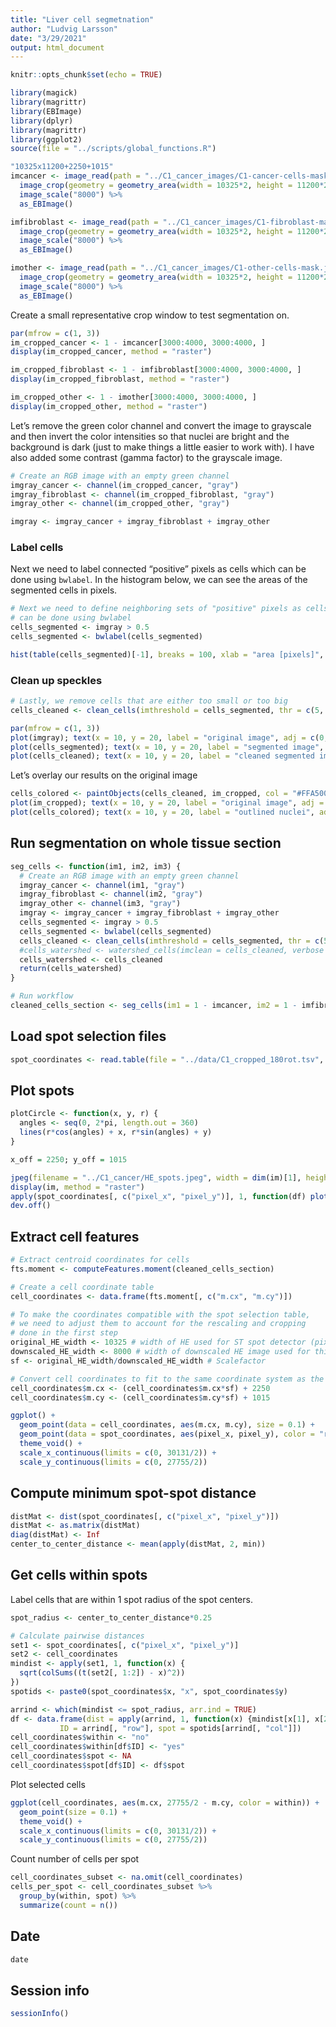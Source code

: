 ```yaml
---
title: "Liver cell segmetnation"
author: "Ludvig Larsson"
date: "3/29/2021"
output: html_document
---
```


```r
knitr::opts_chunk$set(echo = TRUE)
```

```r

library(magick)
library(magrittr)
library(EBImage)
library(dplyr)
library(magrittr)
library(ggplot2)
source(file = "../scripts/global_functions.R")

"10325x11200+2250+1015"
imcancer <- image_read(path = "../C1_cancer_images/C1-cancer-cells-mask.jpg") %>%
  image_crop(geometry = geometry_area(width = 10325*2, height = 11200*2, x_off = 2250*2, y_off = 1015*2)) %>%
  image_scale("8000") %>%
  as_EBImage()

imfibroblast <- image_read(path = "../C1_cancer_images/C1-fibroblast-mask.jpg") %>%
  image_crop(geometry = geometry_area(width = 10325*2, height = 11200*2, x_off = 2250*2, y_off = 1015*2)) %>%
  image_scale("8000") %>%
  as_EBImage()

imother <- image_read(path = "../C1_cancer_images/C1-other-cells-mask.jpg") %>%
  image_crop(geometry = geometry_area(width = 10325*2, height = 11200*2, x_off = 2250*2, y_off = 1015*2)) %>%
  image_scale("8000") %>%
  as_EBImage()

```

Create a small representative crop window to test segmentation on.

```r
par(mfrow = c(1, 3))
im_cropped_cancer <- 1 - imcancer[3000:4000, 3000:4000, ]
display(im_cropped_cancer, method = "raster")

im_cropped_fibroblast <- 1 - imfibroblast[3000:4000, 3000:4000, ]
display(im_cropped_fibroblast, method = "raster")

im_cropped_other <- 1 - imother[3000:4000, 3000:4000, ]
display(im_cropped_other, method = "raster")

```


Let's remove the green color channel and convert the image to grayscale and then invert the color intensities so that nuclei are bright and the background is dark (just to make things a little easier to work with). I have also added some contrast (gamma factor) to the grayscale image.

```r

# Create an RGB image with an empty green channel
imgray_cancer <- channel(im_cropped_cancer, "gray")
imgray_fibroblast <- channel(im_cropped_fibroblast, "gray")
imgray_other <- channel(im_cropped_other, "gray")

imgray <- imgray_cancer + imgray_fibroblast + imgray_other

```


### Label cells

Next we need to label connected "positive" pixels as cells which can be done using `bwlabel`. In the histogram below, we can see the areas of the segmented cells in pixels.

```r
# Next we need to define neighboring sets of "positive" pixels as cells which
# can be done using bwlabel
cells_segmented <- imgray > 0.5
cells_segmented <- bwlabel(cells_segmented)

hist(table(cells_segmented)[-1], breaks = 100, xlab = "area [pixels]", main = "Cell area [pixels] distribution")

```

### Clean up speckles

```r

# Lastly, we remove cells that are either too small or too big
cells_cleaned <- clean_cells(imthreshold = cells_segmented, thr = c(5, 1000))

par(mfrow = c(1, 3))
plot(imgray); text(x = 10, y = 20, label = "original image", adj = c(0, 1), col = "orange", cex = 1.5)
plot(cells_segmented); text(x = 10, y = 20, label = "segmented image", adj = c(0, 1), col = "orange", cex = 1.5)
plot(cells_cleaned); text(x = 10, y = 20, label = "cleaned segmented image", adj = c(0, 1), col = "orange", cex = 1.5)

```

Let's overlay our results on the original image

```r

cells_colored <- paintObjects(cells_cleaned, im_cropped, col = "#FFA500")
plot(im_cropped); text(x = 10, y = 20, label = "original image", adj = c(0, 1), col = "yellow", cex = 5)
plot(cells_colored); text(x = 10, y = 20, label = "outlined nuclei", adj = c(0, 1), col = "yellow", cex = 5)

```

## Run segmentation on whole tissue section

```r

seg_cells <- function(im1, im2, im3) {
  # Create an RGB image with an empty green channel
  imgray_cancer <- channel(im1, "gray")
  imgray_fibroblast <- channel(im2, "gray")
  imgray_other <- channel(im3, "gray")
  imgray <- imgray_cancer + imgray_fibroblast + imgray_other
  cells_segmented <- imgray > 0.5
  cells_segmented <- bwlabel(cells_segmented)
  cells_cleaned <- clean_cells(imthreshold = cells_segmented, thr = c(5, 1000), verbose = TRUE)
  #cells_watershed <- watershed_cells(imclean = cells_cleaned, verbose = TRUE)
  cells_watershed <- cells_cleaned
  return(cells_watershed)
}

# Run workflow
cleaned_cells_section <- seg_cells(im1 = 1 - imcancer, im2 = 1 - imfibroblast, im3 = 1 - imother)

```

## Load spot selection files

```r

spot_coordinates <- read.table(file = "../data/C1_cropped_180rot.tsv", header = T, sep = "\t")

```


## Plot spots

```r

plotCircle <- function(x, y, r) {
  angles <- seq(0, 2*pi, length.out = 360)
  lines(r*cos(angles) + x, r*sin(angles) + y)
}

x_off = 2250; y_off = 1015

jpeg(filename = "../C1_cancer/HE_spots.jpeg", width = dim(im)[1], height = dim(im)[2], res = 300)
display(im, method = "raster")
apply(spot_coordinates[, c("pixel_x", "pixel_y")], 1, function(df) plotCircle((df[1] - x_off)/sf, (df[2] - y_off)/sf, spot_radius/sf))
dev.off()

```


## Extract cell features

```r

# Extract centroid coordinates for cells
fts.moment <- computeFeatures.moment(cleaned_cells_section)

# Create a cell coordinate table 
cell_coordinates <- data.frame(fts.moment[, c("m.cx", "m.cy")])

# To make the coordinates compatible with the spot selection table,
# we need to adjust them to account for the rescaling and cropping 
# done in the first step
original_HE_width <- 10325 # width of HE used for ST spot detector (pixels)
downscaled_HE_width <- 8000 # width of downscaled HE image used for this segmentation process
sf <- original_HE_width/downscaled_HE_width # Scalefactor

# Convert cell coordinates to fit to the same coordinate system as the spots
cell_coordinates$m.cx <- (cell_coordinates$m.cx*sf) + 2250
cell_coordinates$m.cy <- (cell_coordinates$m.cy*sf) + 1015

ggplot() +
  geom_point(data = cell_coordinates, aes(m.cx, m.cy), size = 0.1) +
  geom_point(data = spot_coordinates, aes(pixel_x, pixel_y), color = "red") +
  theme_void() +
  scale_x_continuous(limits = c(0, 30131/2)) +
  scale_y_continuous(limits = c(0, 27755/2))

```

## Compute minimum spot-spot distance

```r

distMat <- dist(spot_coordinates[, c("pixel_x", "pixel_y")])
distMat <- as.matrix(distMat)
diag(distMat) <- Inf
center_to_center_distance <- mean(apply(distMat, 2, min))

```

## Get cells within spots

Label cells that are within 1 spot radius of the spot centers.

```r

spot_radius <- center_to_center_distance*0.25

# Calculate pairwise distances
set1 <- spot_coordinates[, c("pixel_x", "pixel_y")]
set2 <- cell_coordinates
mindist <- apply(set1, 1, function(x) {
  sqrt(colSums((t(set2[, 1:2]) - x)^2))
})
spotids <- paste0(spot_coordinates$x, "x", spot_coordinates$y)

arrind <- which(mindist <= spot_radius, arr.ind = TRUE)
df <- data.frame(dist = apply(arrind, 1, function(x) {mindist[x[1], x[2]]}),
           ID = arrind[, "row"], spot = spotids[arrind[, "col"]])
cell_coordinates$within <- "no"
cell_coordinates$within[df$ID] <- "yes"
cell_coordinates$spot <- NA
cell_coordinates$spot[df$ID] <- df$spot

```

Plot selected cells

```r

ggplot(cell_coordinates, aes(m.cx, 27755/2 - m.cy, color = within)) +
  geom_point(size = 0.1) +
  theme_void() +
  scale_x_continuous(limits = c(0, 30131/2)) +
  scale_y_continuous(limits = c(0, 27755/2))

```
Count number of cells per spot

```r

cell_coordinates_subset <- na.omit(cell_coordinates)
cells_per_spot <- cell_coordinates_subset %>% 
  group_by(within, spot) %>%
  summarize(count = n())

```


## Date

```r
date
```

## Session info

```r
sessionInfo()
```

